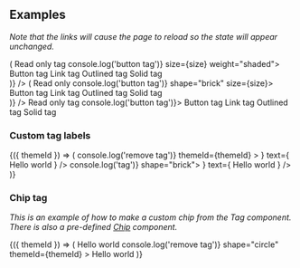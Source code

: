 
<PageTitle src="components/Tag" title="Tag" />
<Subtitle />
<Description />
<Primary />
<ArgsTable story={PRIMARY_STORY} />
<Stories />

## Examples

_Note that the links will cause the page to reload so the state will appear unchanged._

<Canvas>
  <Looper
    list={['2xsmall', 'xsmall', 'small', 'medium', 'large']}
    render={size => (
      <React.Fragment>
        <Rhythm m={2}>
          <Tag size={size} weight="shaded">
            Read only tag
          </Tag>
          <Tag actionable onClick={() => console.log('button tag')} size={size} weight="shaded">
            Button tag
          </Tag>
          <Tag actionable as="a" href="https://phorkit.org" size={size} target="_blank" weight="shaded">
            Link tag
          </Tag>
          <Tag actionable size={size} weight="outlined">
            Outlined tag
          </Tag>
          <Tag actionable size={size} weight="solid">
            Solid tag
          </Tag>
        </Rhythm>
        <br />
      </React.Fragment>
    )}
  />
</Canvas>

<Canvas>
  <Looper
    list={['2xsmall', 'xsmall', 'small', 'medium', 'large']}
    render={size => (
      <React.Fragment>
        <Rhythm m={2}>
          <Tag shape="brick" size={size}>
            Read only
          </Tag>
          <Tag actionable onClick={() => console.log('button tag')} shape="brick" size={size}>
            Button tag
          </Tag>
          <Tag actionable as="a" href="https://phorkit.org" shape="brick" size={size} target="_blank">
            Link tag
          </Tag>
          <Tag actionable shape="brick" size={size} weight="outlined">
            Outlined tag
          </Tag>
          <Tag actionable shape="brick" size={size} weight="solid">
            Solid tag
          </Tag>
        </Rhythm>
        <br />
      </React.Fragment>
    )}
  />
</Canvas>

<Canvas contrast>
  <Rhythm m={2}>
    <Tag contrast>Read only tag</Tag>
    <Tag actionable contrast onClick={() => console.log('button tag')}>
      Button tag
    </Tag>
    <Tag actionable contrast as="a" href="https://phorkit.org" target="_blank">
      Link tag
    </Tag>
    <Tag actionable contrast weight="outlined">
      Outlined tag
    </Tag>
    <Tag actionable contrast weight="solid">
      Solid tag
    </Tag>
  </Rhythm>
</Canvas>

### Custom tag labels

<Canvas>
  <ThemeWrapper>
    {({ themeId }) => (
      <TagGroup>
        <Tag key="remove">
          <IconText
            reverse
            icon={
              <IconButton
                aria-label="Remove tag"
                color="neutral"
                onClick={() => console.log('remove tag')}
                themeId={themeId}
              >
                <TimesIcon scale="xsmall" />
              </IconButton>
            }
            text={
              <Rhythm mr={2}>
                <span>Hello world</span>
              </Rhythm>
            }
          />
        </Tag>
        <Tag actionable key="hello" onClick={() => console.log('tag')} shape="brick">
          <IconText
            icon={<HeartIcon scale="small" />}
            text={
              <Rhythm ml={2}>
                <span>Hello world</span>
              </Rhythm>
            }
          />
        </Tag>
      </TagGroup>
    )}
  </ThemeWrapper>
</Canvas>

### Chip tag

_This is an example of how to make a custom chip from the Tag component. There is also a pre-defined [Chip](?path=/story/display-chip--default) component._

<Canvas>
  <ThemeWrapper>
    {({ themeId }) => (
      <TagGroup>
        <Tag flush key="close" size="medium">
          <Flex alignItems="center" direction="row" justifyContent="space-between">
            <Rhythm m={1} mr={2}>
              <Avatar color="primary" initials="EC" size="xsmall" />
            </Rhythm>
            <Typography weights={['line-height-smash']}>Hello world</Typography>
            <Rhythm ml={4} p={1} style={{ marginRight: 5 }}>
              <IconButton
                noHeight
                aria-label="Remove tag"
                color="neutral"
                onClick={() => console.log('remove tag')}
                shape="circle"
                themeId={themeId}
              >
                <TimesIcon scale="xsmall" />
              </IconButton>
            </Rhythm>
          </Flex>
        </Tag>
        <Tag flush key="check" size="medium">
          <Flex alignItems="center" direction="row" justifyContent="space-between">
            <Rhythm m={1} mr={2}>
              <Avatar color="primary" initials="EC" size="xsmall" />
            </Rhythm>
            <Typography weights={['line-height-smash']}>Hello world</Typography>
            <Rhythm ml={4} mr={3}>
              <CheckIcon scale="small" />
            </Rhythm>
          </Flex>
        </Tag>
      </TagGroup>
    )}
  </ThemeWrapper>
</Canvas>
